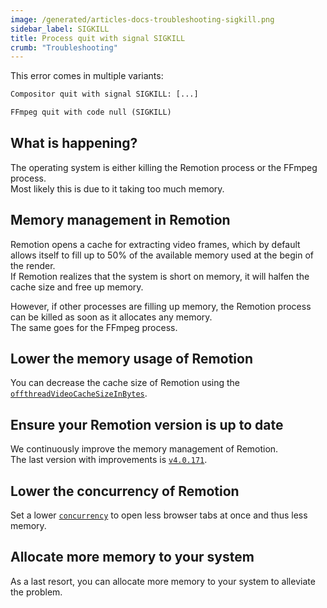 ```yaml
---
image: /generated/articles-docs-troubleshooting-sigkill.png
sidebar_label: SIGKILL
title: Process quit with signal SIGKILL
crumb: "Troubleshooting"
---
```


This error comes in multiple variants:

```txt title="Remotion Rust process killed"
Compositor quit with signal SIGKILL: [...]
```

```txt title="FFmpeg process killed"
FFmpeg quit with code null (SIGKILL)
```

## What is happening?

The operating system is either killing the Remotion process or the FFmpeg process.  
Most likely this is due to it taking too much memory.

## Memory management in Remotion

Remotion opens a cache for extracting video frames, which by default allows itself to fill up to 50% of the available memory used at the begin of the render.  
If Remotion realizes that the system is short on memory, it will halfen the cache size and free up memory.

However, if other processes are filling up memory, the Remotion process can be killed as soon as it allocates any memory.  
The same goes for the FFmpeg process.

## Lower the memory usage of Remotion

You can decrease the cache size of Remotion using the [`offthreadVideoCacheSizeInBytes`](/docs/renderer/select-composition#offthreadvideocachesizeinbytes).

## Ensure your Remotion version is up to date

We continuously improve the memory management of Remotion.  
The last version with improvements is [`v4.0.171`](https://remotion.dev/changelog).

## Lower the concurrency of Remotion

Set a lower [`concurrency`](/docs/terminology/concurrency) to open less browser tabs at once and thus less memory.

## Allocate more memory to your system

As a last resort, you can allocate more memory to your system to alleviate the problem.
